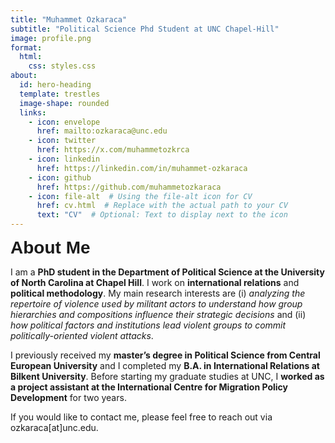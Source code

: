 ```yaml
---
title: "Muhammet Ozkaraca"
subtitle: "Political Science Phd Student at UNC Chapel-Hill"
image: profile.png
format:
  html:
    css: styles.css
about:
  id: hero-heading
  template: trestles
  image-shape: rounded
  links:
    - icon: envelope
      href: mailto:ozkaraca@unc.edu
    - icon: twitter
      href: https://x.com/muhammetozkrca
    - icon: linkedin
      href: https://linkedin.com/in/muhammet-ozkaraca
    - icon: github
      href: https://github.com/muhammetozkaraca
    - icon: file-alt  # Using the file-alt icon for CV
      href: cv.html  # Replace with the actual path to your CV
      text: "CV"  # Optional: Text to display next to the icon
---
```


::: {#hero-heading}

::: {class="about-me"}

<span style="font-size: 28px; font-family: 'Geogrotesque Trial', sans-serif; "><strong>About Me</strong></span>

I am a **PhD student in the Department of Political Science at the University of North Carolina at Chapel Hill**. I work on **international relations** and **political methodology**. My main research interests are (i) *analyzing the repertoire of violence used by militant actors to understand how group hierarchies and compositions influence their strategic decisions* and (ii) *how political factors and institutions lead violent groups to commit politically-oriented violent attacks*.

I previously received my **master’s degree in Political Science from Central European University** and I completed my **B.A. in International Relations at Bilkent University**. Before starting my graduate studies at UNC, I **worked as a project assistant at the International Centre for Migration Policy Development** for two years.

If you would like to contact me, please feel free to reach out via ozkaraca[at]unc.edu.

:::

:::
